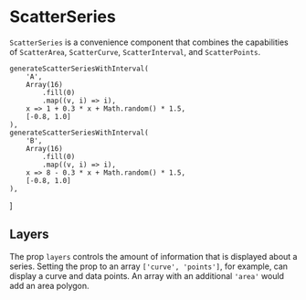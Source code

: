 
# ScatterSeries

<Meta title="Addons/XY/ScatterSeries" />

`ScatterSeries` is a convenience component that combines the capabilities of `ScatterArea`, `ScatterCurve`, `ScatterInterval`, and `ScatterPoints`.

<ArgsTable of={ScatterSeries} />

    generateScatterSeriesWithInterval(
        'A',
        Array(16)
            .fill(0)
            .map((v, i) => i),
        x => 1 + 0.3 * x + Math.random() * 1.5,
        [-0.8, 1.0]
    ),
    generateScatterSeriesWithInterval(
        'B',
        Array(16)
            .fill(0)
            .map((v, i) => i),
        x => 8 - 0.3 * x + Math.random() * 1.5,
        [-0.8, 1.0]
    ),
]

## Layers

The prop `layers` controls the amount of information that is displayed about a series. Setting the prop to an array `['curve', 'points']`, for example, can display a curve and data points. An array with an additional `'area'` would add an area polygon.

<Canvas>
    <Story name="curve and points">
        <Chart size={[400, 300]} padding={[40, 40, 60, 60]} style={{ display: 'inline-block' }}>
            <Scatter
                data={dataWithInterval}
                x={'x'}
                y={'y'}
                r={4}
                scaleX={{
                    variant: 'linear',
                    domain: [0, 'auto'],
                }}
                scaleY={{
                    variant: 'linear',
                    domain: [0, 'auto'],
                }}
            >
                <Axis variant={'bottom'} label={'x (a.u.)'} />
                <Axis variant={'left'} label={'y (a.u.)'} />
                <GridLines variant={'y'} />
                <ScatterSeries
                    ids={['A']}
                    layers={['curve', 'points']}
                    curveStyle={{ stroke: '#dd3333' }}
                    symbolStyle={{ fill: '#dd3333' }}
                />
            </Scatter>
        </Chart>
    </Story>
    <Story name="area, curve, and points">
        <Chart size={[400, 300]} padding={[40, 40, 60, 60]} style={{ display: 'inline-block' }}>
            <Scatter
                data={dataWithInterval}
                x={'x'}
                y={'y'}
                r={4}
                scaleX={{
                    variant: 'linear',
                    domain: [0, 'auto'],
                }}
                scaleY={{
                    variant: 'linear',
                    domain: [0, 'auto'],
                }}
            >
                <Axis variant={'bottom'} label={'x (a.u.)'} />
                <Axis variant={'left'} label={'y (a.u.)'} />
                <GridLines variant={'y'} />
                <ScatterSeries
                    ids={['A']}
                    layers={['area', 'curve', 'points']}
                    areaStyle={{ fill: '#dd3333', opacity: 0.1 }}
                    curveStyle={{ stroke: '#dd3333' }}
                    symbolStyle={{ fill: '#dd3333' }}
                />
            </Scatter>
        </Chart>
    </Story>
</Canvas>
